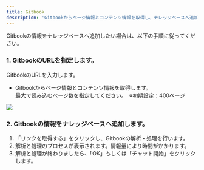 ```yaml
---
title: Gitbook
description: 'Gitbookからページ情報とコンテンツ情報を取得し、ナレッジベースへ追加します。文書や本に特化したチャットボットを作成でき、ユーザーや読者に価値のある情報やサポートを提供します。'
---
```


Gitbookの情報をナレッジベースへ追加したい場合は、以下の手順に従ってください。

### 1. GitbookのURLを指定します。

GitbookのURLを入力します。

* Gitbookからページ情報とコンテンツ情報を取得します。\
  最大で読み込むページ数を指定してください。　※初期設定：400ページ

![](../../../.gitbook/assets/image%20(8).png)

### 2. Gitbookの情報をナレッジベースへ追加します。

1. 「リンクを取得する」をクリックし、Gitbookの解析・処理を行います。
2. 解析と処理のプロセスが表示されます。情報量により時間がかかります。
3. 解析と処理が終わりましたら、「OK」もしくは「チャット開始」をクリックします。
